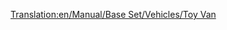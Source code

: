 [[Translation:en/Manual/Base Set/Vehicles/Toy Van]]
{{nl/Wagons|Naam=Speelgoedwagon
|Afbeelding=[[File:en/Toyvan.png]]
|NormaalKosten=£1,072 ($2,144)
|NormaalGewicht=21 / 23 t
|NormaalCapaciteit=20 stukken speelgoed
|MonoKosten="
|MonoGewicht=21 / 24 t
|MonoCapaciteit=25 stukken speelgoed
|MagKosten="
|MagGewicht="
|MagCapaciteit=27 stukken speelgoed
|Omschrijving=Er is nog geen omschrijving toegevoegd.
}}